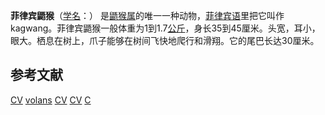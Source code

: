 {{Speciesbox
| image = Kaguang-drawing.jpg
| image_width = 250px
| status = LC
| status_system = iucn3.1
| status_ref = <ref name=iucn>{{IUCN2008 | assessors = Gonzalez, J. C., Custodia, C., Carino, P. & Pamaong-Jose, R. | year = 2008 | id = 6081 | title = Cynocephalus volans | downloaded = 30 December 2008}}</ref>
| parent authority = [[Boddaert|Boddaert]], 1768
| taxon= Cynocephalus volans
| authority = ([[Linnaeus|Linnaeus]], 1758)
| range_map = Philippine Flying Lemur area.png
| range_map_caption = 分佈於菲律賓南部
}}

'''菲律宾鼯猴'''（[[学名|学名]]：{{lang|la|''Cynocephalus volans''}}） 是[[鼯猴属|鼯猴属]]的唯一一种动物，[[菲律宾语|菲律宾语]]里把它叫作kagwang。菲律宾鼯猴一般体重为1到1.7[[公斤|公斤]]，身长35到45厘米。头宽，耳小，眼大。栖息在树上，爪子能够在树间飞快地爬行和滑翔。它的尾巴长达30厘米。

==参考文献==
{{reflist}}
{{靈長總目|E.}}
{{Taxonbar|from=Q1097901}}

[[Category:IUCN红色名录无危物种|CV]]
[[Category:鼯猴科|volans]]
[[Category:1758年描述的哺乳动物|CV]]
[[Category:卡尔·林奈命名的生物分类|CV]]
[[Category:菲律賓哺乳動物|C]]